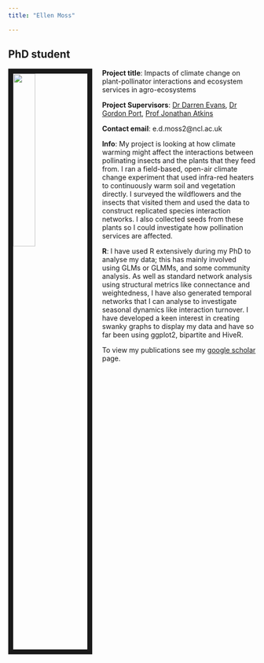 ```yaml
---
title: "Ellen Moss"

---
```



## PhD student

<img src= "images/WiS_Ellen3.jpg" style="width:30%; border:10px solid; margin-right: 20px" align= "left"> 

**Project title**: Impacts of climate change on plant-pollinator interactions and ecosystem services in agro-ecosystems


**Project Supervisors**: [Dr Darren Evans](https://www.ncl.ac.uk/nes/staff/profile/darrenevans.html#background), [Dr Gordon Port](https://www.ncl.ac.uk/nes/staff/profile/gordonport.html#background), [Prof Jonathan Atkins](https://www.hull.ac.uk/faculties/staff-profiles/professor-jonathan-atkins.aspx)

**Contact email**: e.d.moss2@ncl.ac.uk

**Info**: My project is looking at how climate warming might affect the interactions between pollinating insects and the plants that they feed from. I ran a field-based, open-air climate change experiment that used infra-red heaters to continuously warm soil and vegetation directly. I surveyed the wildflowers and the insects that visited them and used the data to construct replicated species interaction networks. I also collected seeds from these plants so I could investigate how pollination services are affected.

**R**: I have used R extensively during my PhD to analyse my data; this has mainly involved using GLMs or GLMMs, and some community analysis. As well as standard network analysis using structural metrics like connectance and weightedness, I have also generated temporal networks that I can analyse to investigate seasonal dynamics like interaction turnover. I have developed a keen interest in creating swanky graphs to display my data and have so far been using ggplot2, bipartite and HiveR.

To view my publications see my [google scholar](https://scholar.google.co.uk/citations?user=-WqH63QAAAAJ&hl=en) page.

